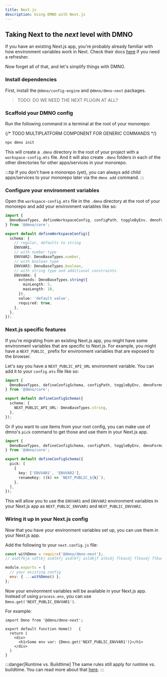 ```yaml
---
title: Next.js
description: Using DMNO with Next.js
---
```




## Taking Next to the _next_ level with DMNO

If you have an existing Next.js app, you're probably already familiar with how environment variables work in Next. Check their docs [here](https://nextjs.org/docs/app/building-your-application/configuring/environment-variables) if you need a refresher. 

Now forget all of that, and let's simplify things with DMNO.

### Install dependencies

First, install the `@dmno/config-engine` and `@dmno/dmno-next` packages.

<Install packageName="@dmno/config-engine @dmno/dmno-cli @dmno/dmno-next" />

> TODO: DO WE NEED THE NEXT PLUGIN AT ALL? 

### Scaffold your DMNO config

Run the following command in a terminal at the root of your monorepo:

{/* TODO MULTIPLATFORM COMPONENT FOR GENERIC COMMANDS */}
```bash
npx dmno init
```

This will create a `.dmno` directory in the root of your project with a `workspace-config.mts` file. And it will also create `.dmno` folders in each of the other directories for other apps/services in your monorepo.

:::tip
If you don't have a monorepo (yet), you can always add child apps/services to your monorepo later via the `dmno add` command.
:::

### Configure your environment variables    

Open the `workspace-config.mts` file in the `.dmno` directory at the root of your monorepo and add your environment variables like so:

```typescript  
import {
  DmnoBaseTypes, defineWorkspaceConfig, configPath, toggleByEnv, dmnoFormula, asdf,
} from '@dmno/core';

export default defineWorkspaceConfig({
  schema: {
    // regular, defaults to string
    ENVVAR1,
    // with number type
    ENVVAR2: DmnoBaseTypes.number,
    // with boolean type
    ENVVAR3: DmnoBaseTypes.boolean,
    // with string type and additional constraints
    ENVVAR4: {
      extends: DmnoBaseTypes.string({
        minLength: 5,
        maxLength: 10,
      }),
      value: 'default value',
      required: true,
    },
  },
});
```

### Next.js specific features

If you're migrating from an existing Next.js app, you might have some environment variables that are specific to Next.js. For example, you might have a `NEXT_PUBLIC_` prefix for environment variables that are exposed to the browser.

Let's say you have a `NEXT_PUBLIC_API_URL` environment variable. You can add it to your `config.mts` file like so:

```typescript
import {
  DmnoBaseTypes, defineConfigSchema, configPath, toggleByEnv, dmnoFormula,
} from '@dmno/core';

export default defineConfigSchema({
  schema: {
    NEXT_PUBLIC_API_URL: DmnoBaseTypes.string,
  },
});
```

Or if you want to use items from your root config, you can make use of dmno's `pick` command to get those and use them in your Next.js app.

```typescript
import {
  DmnoBaseTypes, defineConfigSchema, configPath, toggleByEnv, dmnoFormula,
} from '@dmno/core';

export default defineConfigSchema({
  pick: [
    {
      key: ['ENVVAR1', 'ENVVAR2'],
      renameKey: ((k) => `NEXT_PUBLIC_${k}`),
    },
  ],
});
```

This will allow you to use the `ENVVAR1` and `ENVVAR2` environment variables in your Next.js app as `NEXT_PUBLIC_ENVVAR1` and `NEXT_PUBLIC_ENVVAR2`.

### Wiring it up in your Next.js config

Now that you have your environment variables set up, you can use them in your Next.js app.

Add the following to your `next.config.js` file:

```javascript
const withDmno = require('@dmno/dmno-next');
// asdlfkja sdflkj asdlkfj asdlkfj asldkjf alksdj flkasdj flkasdj flkasjd flkasjd flkajs dflkja sdflkja sdflkj asdlkfj asdlkfj asdlkfj asdlkjf asdlkjf

module.exports = {
  // your existing config
  env: { ...withDmno() },
};
```

Now your environment variables will be available in your Next.js app. Instead of using `process.env`, you can use `Dmno.get('NEXT_PUBLIC_ENVVAR1')`. 

For example: 

```tsx
import Dmno from '@dmno/dmno-next';

export default function Home()   {
  return (
    <div>
      <h1>Some env var: {Dmno.get('NEXT_PUBLIC_ENVVAR1')}</h1>
    </div>
  )
}
```

:::danger[Runtime vs. Buildtime]
The same rules still apply for runtime vs. buildtime. You can read more about that [here](https://nextjs.org/docs/app/building-your-application/configuring/environment-variables#runtime-environment-variables).
:::










